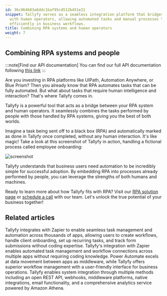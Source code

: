 ```yaml
---
id: 36c064b83a6ddc1baf95cd512b451e21
snippet: Tallyfy serves as a seamless integration platform that bridges RPA systems
  with human operators, allowing automated tasks and manual processes to work together
  efficiently in business workflows.
title: Combining RPA systems and human operators
weight: 7
---
```


## Combining RPA systems and people

:::note[Find our API documentation]
You can find our full API documentation following [this link](https://go.tallyfy.com/api/)
:::

Are you investing in RPA platforms like UIPath, Automation Anywhere, or Blue Prism? Then you already know that RPA automates tasks that can be fully automated. But what about tasks that require human intelligence and interaction? That's where Tallyfy comes in.

Tallyfy is a powerful tool that acts as a bridge between your RPA system and human operators. It seamlessly combines the tasks performed by people with those handled by RPA systems, giving you the best of both worlds.

Imagine a task being sent off to a black box (RPA) and automatically marked as done in Tallyfy once completed, without any human interaction. It's like magic! Take a look at this screenshot of Tallyfy in action, handling a fictional process called employee onboarding:

![screenshot](https://screenshots.tallyfy.com/file-m7RnDzI1Ry.png)

Tallyfy understands that business users need automation to be incredibly simple for successful adoption. By embedding RPA into processes already performed by people, you can leverage the strengths of both humans and machines.

Ready to learn more about how Tallyfy fits with RPA? Visit our [RPA solution page](https://tallyfy.com/solutions/robotic-process-automation-rpa-orchestration-software/) or [schedule a call](https://tallyfy.com/booking) with our team. Let's unlock the true potential of your business together!


## Related articles
<CardGrid>
<LinkTitleCard header="<b>Zapier > Tallyfy & Zapier</b>" href="/products/pro/integrations/middleware/zapier/how-can-i-improve-task-management-with-tallyfy/" > Tallyfy integrates with Zapier to enable seamless task management and automation across thousands of apps, allowing users to create workflows, handle client onboarding, set up recurring tasks, and track form submissions without coding expertise. </LinkTitleCard>
<LinkTitleCard header="<b>Middleware > Zapier</b>" href="/products/pro/integrations/middleware/zapier/" > Tallyfy's integration with Zapier enables automated task management and workflow connections across multiple apps without requiring coding knowledge. </LinkTitleCard>
<LinkTitleCard header="<b>Middleware > Power Automate</b>" href="/products/pro/integrations/middleware/power-automate/" > Power Automate excels at data movement between apps as middleware, while Tallyfy offers superior workflow management with a user-friendly interface for business operations. </LinkTitleCard>
<LinkTitleCard header="<b>Pro > Integrations</b>" href="/products/pro/integrations/" > Tallyfy enables system integration through multiple methods including an open REST API, webhooks, middleware platforms, native integrations, email functionality, and a comprehensive analytics service powered by Amazon Athena. </LinkTitleCard>
</CardGrid>